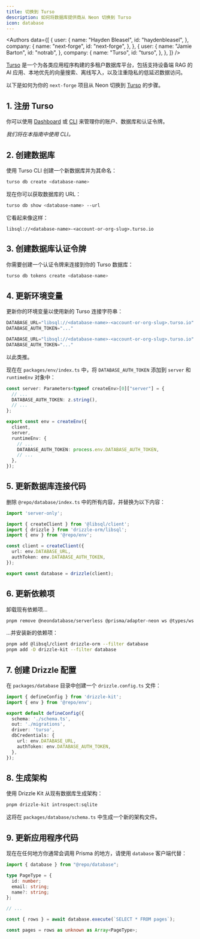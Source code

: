 ```yaml
---
title: 切换到 Turso
description: 如何将数据库提供商从 Neon 切换到 Turso
icon: database
---
```



<Authors
  data={[
    {
      user: {
        name: "Hayden Bleasel",
        id: "haydenbleasel",
      },
      company: {
        name: "next-forge",
        id: "next-forge",
      },
    },
    {
      user: {
        name: "Jamie Barton",
        id: "notrab",
      },
      company: {
        name: "Turso",
        id: "turso",
      },
    },
  ]}
/>

[Turso](https://turso.tech) 是一个为各类应用程序构建的多租户数据库平台，包括支持设备端 RAG 的 AI 应用、本地优先的向量搜索、离线写入，以及注重隐私的低延迟数据访问。

以下是如何为你的 `next-forge` 项目从 Neon 切换到 [Turso](https://turso.tech) 的步骤。

## 1. 注册 Turso

你可以使用 [Dashboard](https://app.turso.tech) 或 [CLI](https://docs.turso.tech/cli) 来管理你的账户、数据库和认证令牌。

_我们将在本指南中使用 CLI。_

## 2. 创建数据库

使用 Turso CLI 创建一个新数据库并为其命名：

```sh Terminal
turso db create <database-name>
```

现在你可以获取数据库的 URL：

```sh Terminal
turso db show <database-name> --url
```

它看起来像这样：

```
libsql://<database-name>-<account-or-org-slug>.turso.io
```

## 3. 创建数据库认证令牌

你需要创建一个认证令牌来连接到你的 Turso 数据库：

```sh Terminal
turso db tokens create <database-name>
```

## 4. 更新环境变量

更新你的环境变量以使用新的 Turso 连接字符串：

```js apps/database/.env
DATABASE_URL="libsql://<database-name>-<account-or-org-slug>.turso.io"
DATABASE_AUTH_TOKEN="..."
```

```js apps/app/.env.local
DATABASE_URL="libsql://<database-name>-<account-or-org-slug>.turso.io"
DATABASE_AUTH_TOKEN="..."
```

以此类推。

现在在 `packages/env/index.ts` 中，将 `DATABASE_AUTH_TOKEN` 添加到 `server` 和 `runtimeEnv` 对象中：

```ts {3,12}
const server: Parameters<typeof createEnv>[0]["server"] = {
  // ...
  DATABASE_AUTH_TOKEN: z.string(),
  // ...
};

export const env = createEnv({
  client,
  server,
  runtimeEnv: {
    // ...
    DATABASE_AUTH_TOKEN: process.env.DATABASE_AUTH_TOKEN,
    // ...
  },
});
```

## 5. 更新数据库连接代码

删除 `@repo/database/index.ts` 中的所有内容，并替换为以下内容：

```ts packages/database/index.ts
import 'server-only';

import { createClient } from '@libsql/client';
import { drizzle } from 'drizzle-orm/libsql';
import { env } from '@repo/env';

const client = createClient({
  url: env.DATABASE_URL,
  authToken: env.DATABASE_AUTH_TOKEN,
});

export const database = drizzle(client);
```

## 6. 更新依赖项

卸载现有依赖项...

```sh Terminal
pnpm remove @neondatabase/serverless @prisma/adapter-neon ws @types/ws --filter database
```

...并安装新的依赖项：

```sh Terminal
pnpm add @libsql/client drizzle-orm --filter database
pnpm add -D drizzle-kit --filter database
```

## 7. 创建 Drizzle 配置

在 `packages/database` 目录中创建一个 `drizzle.config.ts` 文件：

```ts packages/database/drizzle.config.ts
import { defineConfig } from 'drizzle-kit';
import { env } from '@repo/env';

export default defineConfig({
  schema: './schema.ts',
  out: './migrations',
  driver: 'turso',
  dbCredentials: {
    url: env.DATABASE_URL,
    authToken: env.DATABASE_AUTH_TOKEN,
  },
});
```

## 8. 生成架构

使用 Drizzle Kit 从现有数据库生成架构：

```sh Terminal
pnpm drizzle-kit introspect:sqlite
```

这将在 `packages/database/schema.ts` 中生成一个新的架构文件。

## 9. 更新应用程序代码

现在在任何地方你通常会调用 Prisma 的地方，请使用 `database` 客户端代替：

```ts packages/app/app/(authenticated)/page.tsx
import { database } from "@repo/database";

type PageType = {
  id: number;
  email: string;
  name?: string;
};

// ...

const { rows } = await database.execute(`SELECT * FROM pages`);

const pages = rows as unknown as Array<PageType>;
```
